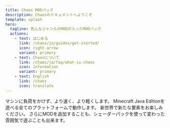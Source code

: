 ```yaml
---
title: Chaos MODパック
description: Chaosのドキュメントへようこそ
template: splash
hero:
  tagline: 色んなジャンルのMODが入ったMODパック
  actions:
    - text: はじめる
      link: /chaos/ja/guides/get-started/
      icon: right-arrow
      variant: primary
    - text: Chaosについて
      link: /chaos/ja/faq/what-is-chaos
      icon: information
      variant: primary
    - text: English
      link: /chaos
      icon: translate
---
```



<CardGrid>
	<Card title="より速く、より軽く" icon="rocket">
		マシンに負荷をかけず、より速く、より軽くします。
	</Card>
	<Card title="互換性" icon="approve-check">
		Minecraft Java Editionを遊べる全てのプラットフォームで動作します。
	</Card>
	<Card title="新世界" icon="star">
    新世界で新たな要素をお楽しみください。
	</Card>
	<Card title="カスタマイズ可能" icon="setting">
    さらにMODを追加することも、シェーダーパックを使って変わった雰囲気で遊ぶことも出来ます。
	</Card>
</CardGrid>
